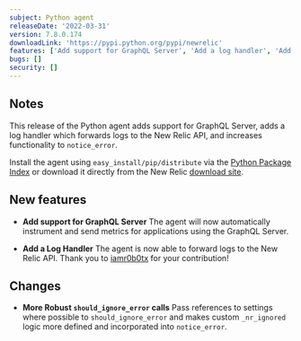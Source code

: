 ```yaml
---
subject: Python agent
releaseDate: '2022-03-31'
version: 7.8.0.174
downloadLink: 'https://pypi.python.org/pypi/newrelic'
features: ['Add support for GraphQL Server', 'Add a log handler', 'Add more robust `should_ignore_error` calls']
bugs: []
security: []
---
```


## Notes

This release of the Python agent adds support for GraphQL Server, adds a log handler which forwards logs to the New Relic API, and increases functionality to `notice_error`.

Install the agent using `easy_install/pip/distribute` via the [Python Package Index](https://pypi.python.org/pypi/newrelic) or download it directly from the New Relic [download site](http://download.newrelic.com/python_agent/release).

## New features

* **Add support for GraphQL Server**
  The agent will now automatically instrument and send metrics for applications using the GraphQL Server.

* **Add a Log Handler**
  The agent is now able to forward logs to the New Relic API.  Thank you to [iamr0b0tx](https://github.com/iamr0b0tx) for your contribution!

## Changes

* **More Robust `should_ignore_error` calls**
  Pass references to settings where possible to `should_ignore_error` and makes custom `_nr_ignored` logic more defined and incorporated into `notice_error`.
